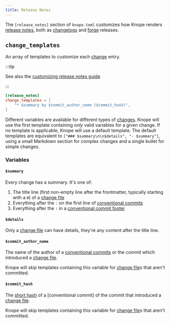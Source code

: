 ```yaml
---
title: Release Notes
---
```



The `[release_notes]` section of `knope.toml` customizes how Knope renders [release notes], both as
[changelogs][changelog] and [forge] releases.

## `change_templates` <Badge text="Knope 0.21.1+" variant="tip" />

An array of templates to customize each [change] entry.

:::tip

See also the [customizing release notes guide](/recipes/customizing-release-notes#customizing-change-entries)

:::

```toml title="knope.toml"
[release_notes]
change_templates = [
    "* $summary by $commit_author_name ($commit_hash)",
]
```

Different variables are available for different types of [changes][change].
Knope will use the first template containing _only_ valid variables for a given change.
If no template is applicable, Knope will use a default template.
The default templates are equivalent to `["### $summary\n\n$details", "- $summary"]`, using a small Markdown section for
complex changes and a single bullet for simple changes.

### Variables

#### `$summary`

Every change has a summary. It's one of:

1. The title line (first non-empty line after the frontmatter, typically starting with a `#`) of a [change file]
2. Everything after the `:` on the first line of [conventional commits]
3. Everything after the `:` in a [conventional commit footer]

#### `$details`

Only a [change file] can have details, they're any content after the title line.

#### `$commit_author_name`

The name of the author of a [conventional commits] or the commit which introduced a [change file].

Knope will skip templates containing this variable for [change file]s that aren't committed.

#### `$commit_hash`

The [short hash](https://git-scm.com/book/en/v2/Git-Tools-Revision-Selection) of a [conventional commit] of the commit that introduced a [change file].

Knope will skip templates containing this variable for [change file]s that aren't committed.

[change]: /reference/concepts/change
[changelog]: /reference/concepts/changelog
[change file]: /reference/concepts/change-file
[conventional commits]: /reference/concepts/conventional-commits
[conventional commit footer]: /reference/concepts/conventional-commits#footers
[forge]: /reference/concepts/forge
[release notes]: /reference/concepts/release-notes
